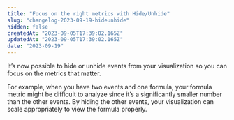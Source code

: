 ```yaml
---
title: "Focus on the right metrics with Hide/Unhide"
slug: "changelog-2023-09-19-hideunhide"
hidden: false
createdAt: "2023-09-05T17:39:02.165Z"
updatedAt: "2023-09-05T17:39:02.165Z"
date: "2023-09-19"
---
```

It’s now possible to hide or unhide events from your visualization so you can focus on the metrics that matter.

For example, when you have two events and one formula, your formula metric might be difficult to analyze since it’s a significantly smaller number than the other events. By hiding the other events, your visualization can scale appropriately to view the formula properly.

